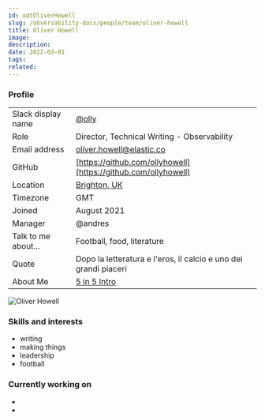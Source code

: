 ---
id: odtOliverHowell
slug: /observability-docs/people/team/oliver-howell
title: Oliver Howell
image:
description:
date: 2022-03-01
tags:
related:
---

### Profile


|       |              |
| ----- |------------- |
| Slack display name | [@olly](https://elastic.slack.com/archives/D02ANNM9W74) |
| Role | Director, Technical Writing - Observability |
| Email address | oliver.howell@elastic.co |
| GitHub | [https://github.com/ollyhowell](https://github.com/ollyhowell) |
| Location | [Brighton, UK](https://www.google.com/maps/place/Brighton/@50.837397,-0.1762293,12z/data=!3m1!4b1!4m5!3m4!1s0x48758509f6294167:0x9cc6af7a727d0ef9!8m2!3d50.8229402!4d-0.1362672)|
| Timezone | GMT |
| Joined | August 2021 |
| Manager | @andres |
| Talk to me about... | Football, food, literature |
| Quote | Dopo la letteratura e l'eros, il calcio e uno dei grandi piaceri |
| About Me | [5 in 5 Intro](https://docs.google.com/presentation/d/1s7qKG_lOrKByTb-HJKI_46dxXGf77TAx/edit#slide=id.g11804130a29_0_0) |

<DocCallOut color="warning" title="We should pull from Slack API for some of this content" />

![Oliver Howell](../../images/OliverHowell-Headshot_2000.jpg)

### Skills and interests

* writing
* making things
* leadership
* football

### Currently working on

* <DocLink id="odtOnboarding20" />
* <DocLink id="odtUserSurvey" />

